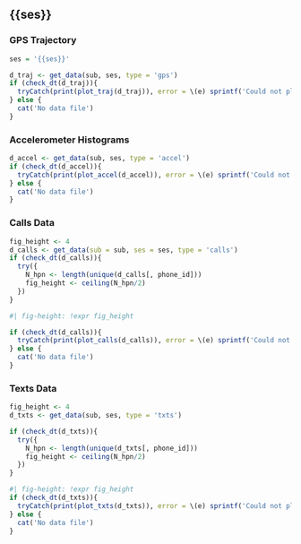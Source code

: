 
## {{ses}}

::: {.panel-tabset}

### GPS Trajectory

```r
ses = '{{ses}}'
```

```r
d_traj <- get_data(sub, ses, type = 'gps')
if (check_dt(d_traj)){
  tryCatch(print(plot_traj(d_traj)), error = \(e) sprintf('Could not plot: %s', e))  
} else {
  cat('No data file')
}
```

### Accelerometer Histograms

```r
d_accel <- get_data(sub, ses, type = 'accel')
if (check_dt(d_accel)){
  tryCatch(print(plot_accel(d_accel)), error = \(e) sprintf('Could not plot: %s', e))
} else {
  cat('No data file')
}
```

### Calls Data

```r
fig_height <- 4
d_calls <- get_data(sub = sub, ses = ses, type = 'calls')
if (check_dt(d_calls)){
  try({
    N_hpn <- length(unique(d_calls[, phone_id]))
    fig_height <- ceiling(N_hpn/2)
  })
} 
```

```r
#| fig-height: !expr fig_height

if (check_dt(d_calls)){
  tryCatch(print(plot_calls(d_calls)), error = \(e) sprintf('Could not plot: %s', e))
} else {
  cat('No data file')
}
```

### Texts Data

```r
fig_height <- 4
d_txts <- get_data(sub, ses, type = 'txts')

if (check_dt(d_txts)){
  try({
    N_hpn <- length(unique(d_txts[, phone_id]))
    fig_height <- ceiling(N_hpn/2)
  })
}
```

```r
#| fig-height: !expr fig_height
if (check_dt(d_txts)){
  tryCatch(print(plot_txts(d_txts)), error = \(e) sprintf('Could not plot: %s', e))
} else {
  cat('No data file')
}
```

:::